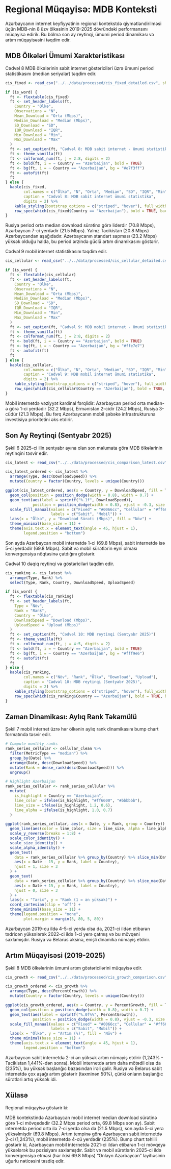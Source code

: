 # Regional Müqayisə: MDB Konteksti

Azərbaycanın internet keyfiyyətinin regional kontekstdə qiymətləndirilməsi üçün MDB-nin 8 üzv ölkəsinin 2019-2025 dövründəki performansını müqayisə edirik. Bu bölmə son ay reytinqi, ümumi period dinamikası və artım müqayisəsini təqdim edir.

## MDB Ölkələri Ümumi Xarakteristikası

Cədvəl 8 MDB ölkələrinin sabit internet göstəriciləri üzrə ümumi period statistikasını (median seriyalar) təqdim edir.

```r
cis_fixed <- read_csv("../../data/processed/cis_fixed_detailed.csv", show_col_types = FALSE)

if (is_word) {
  ft <- flextable(cis_fixed)
  ft <- set_header_labels(ft,
    Country = "Ölkə",
    Observations = "N",
    Mean_Download = "Orta (Mbps)",
    Median_Download = "Median (Mbps)",
    SD_Download = "SD",
    IQR_Download = "IQR",
    Min_Download = "Min",
    Max_Download = "Max"
  )
  ft <- set_caption(ft, "Cədvəl 8: MDB sabit internet - ümumi statistika (median, 2019-2025)")
  ft <- theme_vanilla(ft)
  ft <- colformat_num(ft, j = 2:8, digits = 2)
  ft <- bold(ft, i = ~ Country == "Azerbaijan", bold = TRUE)
  ft <- bg(ft, i = ~ Country == "Azerbaijan", bg = "#e7f3ff")
  ft <- autofit(ft)
  ft
} else {
  kable(cis_fixed,
        col.names = c("Ölkə", "N", "Orta", "Median", "SD", "IQR", "Min", "Max"),
        caption = "Cədvəl 8: MDB sabit internet ümumi statistika",
        digits = 2) %>%
    kable_styling(bootstrap_options = c("striped", "hover"), full_width = FALSE) %>%
    row_spec(which(cis_fixed$Country == "Azerbaijan"), bold = TRUE, background = "#e7f3ff")
}
```

Rusiya period orta median download sürətinə görə liderdir (70.8 Mbps), Azərbaycan 7-ci yerdədir (21.5 Mbps). Yalnız Tacikistan (20.8 Mbps) Azərbaycandan aşağıdadır. Azərbaycanın standart sapması (23.2 Mbps) yüksək olduğu halda, bu period ərzində güclü artım dinamikasını göstərir.

Cədvəl 9 mobil internet statistikasını təqdim edir.

```r
cis_cellular <- read_csv("../../data/processed/cis_cellular_detailed.csv", show_col_types = FALSE)

if (is_word) {
  ft <- flextable(cis_cellular)
  ft <- set_header_labels(ft,
    Country = "Ölkə",
    Observations = "N",
    Mean_Download = "Orta (Mbps)",
    Median_Download = "Median (Mbps)",
    SD_Download = "SD",
    IQR_Download = "IQR",
    Min_Download = "Min",
    Max_Download = "Max"
  )
  ft <- set_caption(ft, "Cədvəl 9: MDB mobil internet - ümumi statistika (median, 2019-2025)")
  ft <- theme_vanilla(ft)
  ft <- colformat_num(ft, j = 2:8, digits = 2)
  ft <- bold(ft, i = ~ Country == "Azerbaijan", bold = TRUE)
  ft <- bg(ft, i = ~ Country == "Azerbaijan", bg = "#ffe7e7")
  ft <- autofit(ft)
  ft
} else {
  kable(cis_cellular,
        col.names = c("Ölkə", "N", "Orta", "Median", "SD", "IQR", "Min", "Max"),
        caption = "Cədvəl 9: MDB mobil internet ümumi statistika",
        digits = 2) %>%
    kable_styling(bootstrap_options = c("striped", "hover"), full_width = FALSE) %>%
    row_spec(which(cis_cellular$Country == "Azerbaijan"), bold = TRUE, background = "#ffe7e7")
}
```

Mobil internetdə vəziyyət kardinal fərqlidir: Azərbaycan period orta median-ə görə 1-ci yerdədir (32.2 Mbps), Ermənistan 2-cidir (24.2 Mbps), Rusiya 3-cüdür (21.3 Mbps). Bu fərq Azərbaycanın mobil şəbəkə infrastrukturuna investisiya prioritetini əks etdirir.

## Son Ay Reytinqi (Sentyabr 2025)

Şəkil 6 2025-ci ilin sentyabr ayına olan son məlumata görə MDB ölkələrinin reytinqini təsvir edir.

```r
cis_latest <- read_csv("../../data/processed/cis_comparison_latest.csv", show_col_types = FALSE)

cis_latest_ordered <- cis_latest %>%
  arrange(Type, desc(DownloadSpeed)) %>%
  mutate(Country = factor(Country, levels = unique(Country)))

ggplot(cis_latest_ordered, aes(x = Country, y = DownloadSpeed, fill = Type)) +
  geom_col(position = position_dodge(width = 0.8), width = 0.7) +
  geom_text(aes(label = sprintf("%.1f", DownloadSpeed)),
            position = position_dodge(width = 0.8), vjust = -0.3, size = 3) +
  scale_fill_manual(values = c("Fixed" = "#0066cc", "Cellular" = "#ff6600"),
                    labels = c("Sabit", "Mobil")) +
  labs(x = "Ölkə", y = "Download Sürəti (Mbps)", fill = "Növ") +
  theme_minimal(base_size = 11) +
  theme(axis.text.x = element_text(angle = 45, hjust = 1),
        legend.position = "bottom")
```

Son ayda Azərbaycan mobil internetdə 1-ci (69.8 Mbps), sabit internetdə isə 5-ci yerdədir (69.8 Mbps). Sabit və mobil sürətlərin eyni olması konvergensiya nöqtəsinə çatdığını göstərir.

Cədvəl 10 dəqiq reytinqi və göstəriciləri təqdim edir.

```r
cis_ranking <- cis_latest %>%
  arrange(Type, Rank) %>%
  select(Type, Rank, Country, DownloadSpeed, UploadSpeed)

if (is_word) {
  ft <- flextable(cis_ranking)
  ft <- set_header_labels(ft,
    Type = "Növ",
    Rank = "Rank",
    Country = "Ölkə",
    DownloadSpeed = "Download (Mbps)",
    UploadSpeed = "Upload (Mbps)"
  )
  ft <- set_caption(ft, "Cədvəl 10: MDB reytinqi (Sentyabr 2025)")
  ft <- theme_vanilla(ft)
  ft <- colformat_num(ft, j = 4:5, digits = 2)
  ft <- bold(ft, i = ~ Country == "Azerbaijan", bold = TRUE)
  ft <- bg(ft, i = ~ Country == "Azerbaijan", bg = "#fff9e6")
  ft <- autofit(ft)
  ft
} else {
  kable(cis_ranking,
        col.names = c("Növ", "Rank", "Ölkə", "Download", "Upload"),
        caption = "Cədvəl 10: MDB reytinqi (Sentyabr 2025)",
        digits = 2) %>%
    kable_styling(bootstrap_options = c("striped", "hover"), full_width = FALSE) %>%
    row_spec(which(cis_ranking$Country == "Azerbaijan"), bold = TRUE, background = "#fff9e6")
}
```

## Zaman Dinamikası: Aylıq Rank Təkamülü

Şəkil 7 mobil internet üzrə hər ölkənin aylıq rank dinamikasını bump chart formatında təsvir edir.

```r
# Compute monthly ranks
rank_series_cellular <- cellular_clean %>%
  filter(MetricType == "median") %>%
  group_by(Date) %>%
  arrange(Date, desc(DownloadSpeed)) %>%
  mutate(Rank = dense_rank(desc(DownloadSpeed))) %>%
  ungroup()

# Highlight Azerbaijan
rank_series_cellular <- rank_series_cellular %>%
  mutate(
    is_highlight = Country == "Azerbaijan",
    line_color = ifelse(is_highlight, "#ff6600", "#bbbbbb"),
    line_size = ifelse(is_highlight, 1.2, 0.6),
    line_alpha = ifelse(is_highlight, 1.0, 0.7)
  )

ggplot(rank_series_cellular, aes(x = Date, y = Rank, group = Country)) +
  geom_line(aes(color = line_color, size = line_size, alpha = line_alpha)) +
  scale_y_reverse(breaks = 1:8) +
  scale_color_identity() +
  scale_size_identity() +
  scale_alpha_identity() +
  geom_text(
    data = rank_series_cellular %>% group_by(Country) %>% slice_min(Date, n = 1),
    aes(x = Date - 15, y = Rank, label = Country),
    hjust = 1, size = 3
  ) +
  geom_text(
    data = rank_series_cellular %>% group_by(Country) %>% slice_max(Date, n = 1),
    aes(x = Date + 15, y = Rank, label = Country),
    hjust = 0, size = 3
  ) +
  labs(x = "Tarix", y = "Rank (1 = ən yüksək)") +
  coord_cartesian(clip = "off") +
  theme_minimal(base_size = 11) +
  theme(legend.position = "none",
        plot.margin = margin(5, 80, 5, 80))
```

Azərbaycan 2019-cu ildə 4-5-ci yerdə olsa da, 2021-ci ildən etibarən tədricən yüksələrək 2022-ci ildə 1-ci yerə çatmış və bu mövqeni saxlamışdır. Rusiya və Belarus əksinə, enişli dinamika nümayiş etdirir.

## Artım Müqayisəsi (2019-2025)

Şəkil 8 MDB ölkələrinin ümumi artım göstəricilərini müqayisə edir.

```r
cis_growth <- read_csv("../../data/processed/cis_growth_comparison.csv", show_col_types = FALSE)

cis_growth_ordered <- cis_growth %>%
  arrange(Type, desc(PercentGrowth)) %>%
  mutate(Country = factor(Country, levels = unique(Country)))

ggplot(cis_growth_ordered, aes(x = Country, y = PercentGrowth, fill = Type)) +
  geom_col(position = position_dodge(width = 0.8), width = 0.7) +
  geom_text(aes(label = sprintf("%.0f%%", PercentGrowth)),
            position = position_dodge(width = 0.8), vjust = -0.3, size = 3) +
  scale_fill_manual(values = c("Fixed" = "#0066cc", "Cellular" = "#ff6600"),
                    labels = c("Sabit", "Mobil")) +
  labs(x = "Ölkə", y = "Artım (%)", fill = "Növ") +
  theme_minimal(base_size = 11) +
  theme(axis.text.x = element_text(angle = 45, hjust = 1),
        legend.position = "bottom")
```

Azərbaycan sabit internetdə 2-ci ən yüksək artım nümayiş etdirir (1,243% - Tacikistan 1,441%-dən sonra). Mobil internetdə artım daha mötədil olsa da (235%), bu yüksək başlanğıc bazasından irəli gəlir. Rusiya və Belarus sabit internetdə çox aşağı artım göstərir (təxminən 50%), çünki onların başlanğıc sürətləri artıq yüksək idi.

## Xülasə

Regional müqayisə göstərir ki:

MDB kontekstində Azərbaycan mobil internet median download sürətinə görə 1-ci mövqedədir (32.2 Mbps period orta, 69.8 Mbps son ay). Sabit internetdə period orta ilə 7-ci yerdə olsa da (21.5 Mbps), son ayda 5-ci yerə yüksəlmişdir (69.8 Mbps). Artım tempinə görə Azərbaycan sabit internetdə 2-ci (1,243%), mobil internetdə 4-cü yerdədir (235%). Bump chart təhlili göstərir ki, Azərbaycan mobil internetdə 2021-ci ildən etibarən 1-ci mövqeyə yüksələrək bu pozisiyanı saxlamışdır. Sabit və mobil sürətlərin 2025-ci ildə konvergensiya etməsi (hər ikisi 69.8 Mbps) "Onlayn Azərbaycan" layihəsinin uğurlu nəticəsini təsdiq edir.
